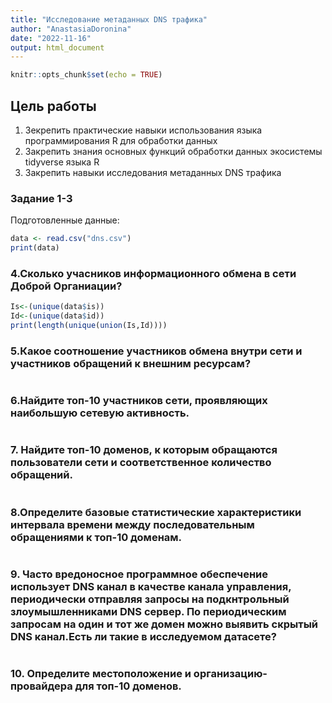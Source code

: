 ```yaml
---
title: "Исследование метаданных DNS трафика"
author: "AnastasiaDoronina"
date: "2022-11-16"
output: html_document
---
```


```r
knitr::opts_chunk$set(echo = TRUE)
```

## Цель работы
1. Зекрепить практические навыки использования языка программирования R для обработки данных
2. Закрепить знания основных функций обработки данных экосистемы tidyverse языка R
3. Закрепить навыки исследования метаданных DNS трафика

###  Задание 1-3 
Подготовленные данные:
``` r
data <- read.csv("dns.csv")
print(data)
```
### 4.Сколько учасников информационного обмена в сети Доброй Органиации?
``` r
Is<-(unique(data$is))
Id<-(unique(data$id))
print(length(unique(union(Is,Id))))
``` 
### 5.Какое соотношение участников обмена внутри сети и участников обращений к внешним ресурсам?
``` r

```
### 6.Найдите топ-10 участников сети, проявляющих наибольшую сетевую активность.
``` r

```
### 7. Найдите топ-10 доменов, к которым обращаются пользователи сети и соответственное количество обращений.
``` r

```
### 8.Определите базовые статистические характеристики интервала времени между последовательным обращениями к топ-10 доменам.
``` r

```
### 9. Часто вредоносное программное обеспечение использует DNS канал в качестве канала управления, периодически отправляя запросы на подкнтрольный злоумышленниками DNS сервер. По периодическим запросам на один и тот же домен можно выявить скрытый DNS канал.Есть ли такие в исследуемом датасете?
``` r

```
### 10. Определите местоположение и организацию-провайдера для топ-10 доменов.
``` r

```

